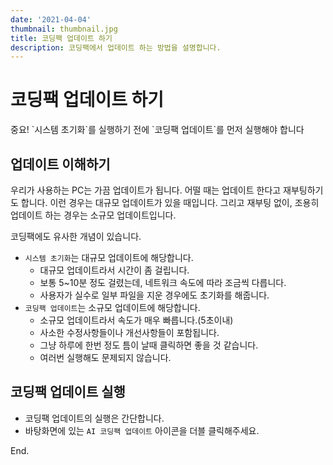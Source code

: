 ```yaml
---
date: '2021-04-04'
thumbnail: thumbnail.jpg
title: 코딩팩 업데이트 하기
description: 코딩팩에서 업데이트 하는 방법을 설명합니다.
---
```


# 코딩팩 업데이트 하기

<MdxTextBox>
    <Box sx={{color:'secondary.main', fontWeight:600, mb:1}}>
        중요!
    </Box>
    <Box>
        `시스템 초기화`를 실행하기 전에 `코딩팩 업데이트`를 먼저 실행해야 합니다
    </Box>
</MdxTextBox>

## 업데이트 이해하기

우리가 사용하는 PC는 가끔 업데이트가 됩니다. 어떨 때는 업데이트 한다고 재부팅하기도 합니다.
이런 경우는 대규모 업데이트가 있을 때입니다.
그리고 재부팅 없이, 조용히 업데이트 하는 경우는 소규모 업데이트입니다.

코딩팩에도 유사한 개념이 있습니다.
- `시스템 초기화`는  대규모 업데이트에 해당합니다.     
    - 대규모 업데이트라서 시간이 좀 걸립니다.
    - 보통 5~10분 정도 걸렸는데, 네트워크 속도에 따라 조금씩 다릅니다.
    - 사용자가 실수로 일부 파일을 지운 경우에도 초기화를 해줍니다.
- `코딩팩 업데이트`는 소규모 업데이트에 해당합니다.
    - 소규모 업데이트라서 속도가 매우 빠릅니다.(5초이내)
    - 사소한 수정사항들이나 개선사항들이 포함됩니다.
    - 그냥 하루에 한번 정도 틈이 날때 클릭하면 좋을 것 같습니다.
    - 여러번 실행해도 문제되지 않습니다.


<CodingpackSetupStepLinks currentStep={4} next={false} sx={{my:10}}/>


## 코딩팩 업데이트 실행

- 코딩팩 업데이트의 실행은 간단합니다. 
- 바탕화면에 있는 `AI 코딩팩 업데이트` 아이콘을 더블 클릭해주세요.

<MdxImageView src="/images/codingpack/update1.png" caption="코딩팩 업데이트 실행"/>


<CodingpackSetupStepLinks currentStep={4} next={true} sx={{my:10}}/>

End.
